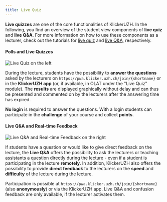 ```yaml
---
title: Live Quiz
---
```


**Live quizzes** are one of the core functionalities of KlickerUZH. In the following, you find an overview of the student view components of **live quiz** and **live Q&A**. For more information on how to use these components as a lecturer, check out the tutorials for [live quiz](/tutorials/live_quiz) and [live Q&A](/tutorials/live_qa), respectively.

#### Polls and Live Quizzes

![Live Quiz _on the left_](/img_v3/06_live_quiz.png)

During the lecture, students have the possibility to **answer the questions** asked by the lecturers on `https://pwa.klicker.uzh.ch/join/{shortname}` or in the **KlickerUZH app** (or, if available, in OLAT under the "Live Quiz" module). The **results** are displayed graphically without delay and can thus be presented and commented on by the lecturers after the answering time has expired.

**No login** is required to answer the questions. With a login students can participate in the **challenge** of your course and collect **points**.

#### Live Q&A and Real-time Feedback

![Live Q&A and Real-time Feedback _on the right_](/img_v3/06_live_quiz.png)

If students have a question or would like to give direct feedback on the lecture, the **Live Q&A** offers the possibility to ask the lecturers or teaching assistants a question directly during the lecture - even if a student is participating in the lecture **remotely**. In addition, KlickerUZH also offers the possibility to provide **direct feedback** to the lecturers on the **speed** and **difficulty** of the lecture during the lecture.

Participation is possible at `https://pwa.klicker.uzh.ch/join/{shortname}` (also **anonymously**) or via the KlickerUZH app. Live Q&A and confusion feedback are only available, if the lecturer activates them.
